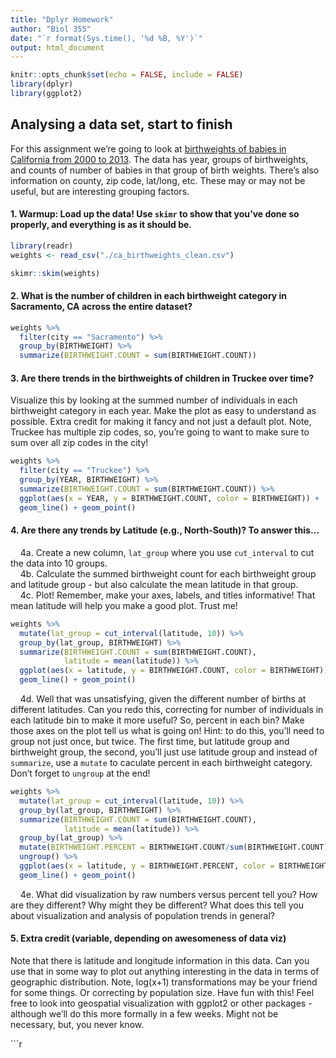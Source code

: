 ```yaml
---
title: "Dplyr Homework"
author: "Biol 355"
date: "`r format(Sys.time(), '%d %B, %Y')`"
output: html_document
---
```


```r
knitr::opts_chunk$set(echo = FALSE, include = FALSE)
library(dplyr)
library(ggplot2)
```

## Analysing a data set, start to finish

For this assignment we're going to look at [birthweights of babies in California from 2000 to 2013](./ca_birthweights_clean.csv). The data has year, groups of birthweights, and counts of number of babies in that group of birth weights. There's also information on county, zip code, lat/long, etc. These may or may not be useful, but are interesting grouping factors.


#### 1. Warmup: Load up the data! Use `skimr` to show that you've done so properly, and everything is as it should be.
```r
library(readr)
weights <- read_csv("./ca_birthweights_clean.csv")

skimr::skim(weights)
```

#### 2. What is the number of children in each birthweight category in Sacramento, CA across the entire dataset?  

```r
weights %>%
  filter(city == "Sacramento") %>%
  group_by(BIRTHWEIGHT) %>%
  summarize(BIRTHWEIGHT.COUNT = sum(BIRTHWEIGHT.COUNT))
```



#### 3. Are there trends in the birthweights of children in Truckee over time? 
Visualize this by looking at the summed number of individuals in each birthweight category in each year. Make the plot as easy to understand as possible. Extra credit for making it fancy and not just a default plot. Note, Truckee has multiple zip codes, so, you're going to want to make sure to sum over all zip codes in the city!

```r
weights %>%
  filter(city == "Truckee") %>%
  group_by(YEAR, BIRTHWEIGHT) %>%
  summarize(BIRTHWEIGHT.COUNT = sum(BIRTHWEIGHT.COUNT)) %>%
  ggplot(aes(x = YEAR, y = BIRTHWEIGHT.COUNT, color = BIRTHWEIGHT)) +
  geom_line() + geom_point()
```

#### 4. Are there any trends by Latitude (e.g., North-South)? To answer this...
&nbsp; &nbsp; 4a. Create a new column, `lat_group` where you use `cut_interval` to cut the data into 10 groups.  
&nbsp; &nbsp; 4b. Calculate the summed birthweight count for each birthweight group and latitude group - but also calculate the mean latitude in that group.  
&nbsp; &nbsp; 4c. Plot! Remember, make your axes, labels, and titles informative! That mean latitude will help you make a good plot. Trust me!
```r
weights %>% 
  mutate(lat_group = cut_interval(latitude, 10)) %>%
  group_by(lat_group, BIRTHWEIGHT) %>%
  summarize(BIRTHWEIGHT.COUNT = sum(BIRTHWEIGHT.COUNT),
            latitude = mean(latitude)) %>%
  ggplot(aes(x = latitude, y = BIRTHWEIGHT.COUNT, color = BIRTHWEIGHT)) +
  geom_line() + geom_point()
```

&nbsp; &nbsp; 4d. Well that was unsatisfying, given the different number of births at different latitudes. Can you redo this, correcting for number of individuals in each latitude bin to make it more useful? So, percent in each bin? Make those axes on the plot tell us what is going on! Hint: to do this, you'll need to group not just once, but twice. The first time, but latitude group and birthweight group, the second, you'll just use latitude group and instead of `summarize`, use a `mutate` to caculate percent in each birthweight category. Don't forget to `ungroup` at the end!

```r
weights %>% 
  mutate(lat_group = cut_interval(latitude, 10)) %>%
  group_by(lat_group, BIRTHWEIGHT) %>%
  summarize(BIRTHWEIGHT.COUNT = sum(BIRTHWEIGHT.COUNT),
            latitude = mean(latitude)) %>%
  group_by(lat_group) %>%
  mutate(BIRTHWEIGHT.PERCENT = BIRTHWEIGHT.COUNT/sum(BIRTHWEIGHT.COUNT)*100) %>%
  ungroup() %>%
  ggplot(aes(x = latitude, y = BIRTHWEIGHT.PERCENT, color = BIRTHWEIGHT)) +
  geom_line() + geom_point()
```

&nbsp; &nbsp; 4e. What did visualization by raw numbers versus percent tell you? How are they different? Why might they be different? What does this tell you about visualization and analysis of population trends in general?

#### 5. Extra credit (variable, depending on awesomeness of data viz)

Note that there is latitude and longitude information in this data. Can you use that in some way to plot out anything interesting in the data in terms of geographic distribution. Note, log(x+1) transformations may be your friend for some things.  Or correcting by population size. Have fun with this! Feel free to look into geospatial visualization with ggplot2 or other packages - although we'll do this more formally in a few weeks. Might not be necessary, but, you never know.

```r
